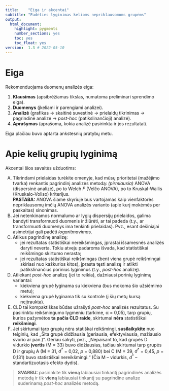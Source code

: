 ---
title:    "Eiga ir akcentai"
subtitle: "Padėties lyginimas kelioms nepriklausomoms grupėms"
output: 
  html_document: 
    highlight: pygments
    number_sections: yes
    toc: yes
    toc_float: yes
version:  1.3 # 2022-05-10
---

# Eiga

Rekomenduojama duomenų analizės eiga:

1. **Klausimas** (apsibrėžiamas tikslas, numatoma preliminari sprendimo eiga).
2. **Duomenys** (įkeliami ir parengiami analizei).
3. **Analizė** (grafikas → skaitinė suvestinė → prielaidų tikrinimas → pagrindinė analizė → *post-hoc* (patikslinančioji) analizė).
4. **Aprašymas** (aprašoma, kokia analizė pasirinkta ir jos rezultatai).

Eiga plačiau buvo aptarta ankstesnių pratybų metu.



# Apie kelių grupių lyginimą

Akcentai šios savaitės užduotims:

A) Tikrindami prielaidas turėkite omenyje, kad mūsų prioritetai (mažėjimo tvarka) renkantis pagrindinį analizės metodą: *(pirmiausia)* ANOVA (dispersinė analizė), po to Welch $F$ (Velčo ANOVA), po to Kruskal-Wallis (Kruskalo-Voliso) kriterijus.  
**PASTABA:** ANOVA šiame skyriuje bus vartojamas kaip vienfaktorės nepriklausomų imčių ANOVA analizės varianto (apie kurį mokėmės per paskaitas) sinonimas.
B) Jei netenkinamos normalumo ar lygių dispersijų prielaidos, galima bandyti transformuoti duomenis ir žiūrėti, ar tai padeda (t.y., ar transformuoti duomenys ima tenkinti prielaidas). Pvz., esant dešiniajai asimetrijai gali padėti *logaritmavimas*.
C) Atlikus pagrindinę analizę:
    - jei rezultatas statistiškai nereikšmingas, įprastai išsamesnės analizės daryti neverta. Tokiu atveju padaroma išvada, kad statistiškai reikšmingo skirtumo nerasta;
    - jei rezultatas statistiškai reikšmingas (bent viena grupė reikšmingai skiriasi nuo kažkurios kitos), įprasta tęsti analizę ir atlikti patikslinančius porinius lyginimus (t.y., *post-hoc* analizę).
D) Atliekant *post-hoc* analizę (jei to reikia), dažniausi porinių lyginimų variantai:
    - kiekviena grupė lyginama su kiekviena (bus mokoma šio užsiėmimo metu);
    - kiekviena grupė lyginama tik su kontrole (į šių metų kursą neįtraukta).
E) CLD tai kompaktiškas būdas užrašyti *post-hoc* analizės rezultatus. 
Su pasirinktu reikšmingumo lygmeniu (tarkime, α = 0,05), tarp grupių, kurios pažymėtos **ta pačia CLD raide**, skirtumai **nėra** statistiškai **reikšmingi**.
F) Jei skirtumai tarp grupių nėra statiškai reikšmingi, **susilaikykite** nuo teiginių, kad „Šita grupė didžiausia (geriausia, efektyviausia, mažiausio svorio ar pan.)“. Geriau sakyti, pvz., „Nepaisant to, kad grupės D vidurkio **įvertis** (M = 33) buvo didžiausias, tačiau skirtumai tarp grupės D ir grupių A (M = 31, $d^*$ = 0,02, $p$ = 0,880) bei C (M = 39, $d^*$ = 0,45, $p$ = 0,131) buvo statistiškai nereikšmingi.“ (Čia M -- vidurkis, $d^*$ -- standartizuotasis efekto dydis).

<!-- 
G) Prielaidas galime tikrinti pagal pradinius duomenis (kaip darėme ankstesnių užsiėmimų metu) ir pagal ANOVA modelio paklaidas. Svarbiau, kad normalumo prielaida būtų tenkinama paklaidoms.  
**PASTABA:** prielaidų tikrinimas pagal paklaidas iš šių metų kurso yra išimtas.
-->

> **SVARBU:** pasirinkite tik **vieną** labiausiai tinkantį pagrindinės analizės metodą ir tik **vieną** labiausiai tinkantį su pagrindine analize suderinamą *post-hoc* analizės metodą.



